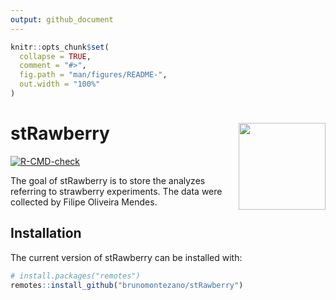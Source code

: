 ```yaml
---
output: github_document
---
```


<!-- README.md is generated from README.Rmd. Please edit that file -->

```r
knitr::opts_chunk$set(
  collapse = TRUE,
  comment = "#>",
  fig.path = "man/figures/README-",
  out.width = "100%"
)
```

# stRawberry <a href='https://github.com/brunomontezano/stRawberry/'><img src='man/figures/logo.png' align="right" height="139" /></a>

<!-- badges: start -->
[![R-CMD-check](https://github.com/brunomontezano/stRawberry/workflows/R-CMD-check/badge.svg)](https://github.com/brunomontezano/stRawberry/actions)
<!-- badges: end -->

The goal of stRawberry is to store the analyzes referring to strawberry experiments. The data were collected by Filipe Oliveira Mendes.

## Installation

The current version of stRawberry can be installed with:

``` r
# install.packages("remotes")
remotes::install_github("brunomontezano/stRawberry")
```
